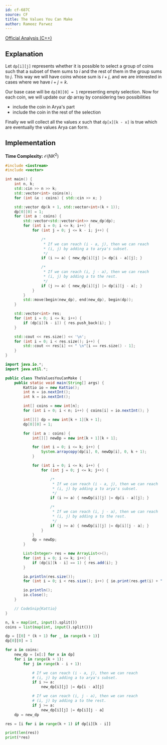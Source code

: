 ```yaml
---
id: cf-687C
source: CF
title: The Values You Can Make
author: Rameez Parwez
---
```


[Official Analysis (C++)](https://codeforces.com/blog/entry/45770)

## Explanation

Let $\texttt{dp[i][j]}$ represents whether it is possible to select a group of coins such that a subset of them sums to $i$ and the rest of them in the group sums to $j$. This way we will have coins whose sum is $i + j$, and we are interested in cases where we have $i + j = k$.

Our base case will be $\texttt{dp[0][0] = 1}$ representing empty selection. Now for each coin, we will update our $dp$ array by considering two possibilities

- include the coin in Arya's part
- include the coin in the rest of the selection

Finally we will collect all the values $x$ such that $\texttt{dp[x][k - x]}$ is true which are eventually the values Arya can form.

## Implementation

**Time Complexity:** $\mathcal{O}(NK^2)$

<LanguageSection>
<CPPSection>

```cpp
#include <iostream>
#include <vector>

int main() {
	int n, k;
	std::cin >> n >> k;
	std::vector<int> coins(n);
	for (int &x : coins) { std::cin >> x; }

	std::vector dp(k + 1, std::vector<int>(k + 1));
	dp[0][0] = 1;
	for (int a : coins) {
		std::vector<std::vector<int>> new_dp(dp);
		for (int i = 0; i <= k; i++) {
			for (int j = 0; j <= k - i; j++) {

				/*
				 * If we can reach (i - a, j), then we can reach
				 * (i, j) by adding a to arya's subset.
				 */
				if (i >= a) { new_dp[i][j] |= dp[i - a][j]; }

				/*
				 * If we can reach (i, j - a), then we can reach
				 * (i, j) by adding a to the rest.
				 */
				if (j >= a) { new_dp[i][j] |= dp[i][j - a]; }
			}
		}
		std::move(begin(new_dp), end(new_dp), begin(dp));
	}

	std::vector<int> res;
	for (int i = 0; i <= k; i++) {
		if (dp[i][k - i]) { res.push_back(i); }
	}

	std::cout << res.size() << '\n';
	for (int i = 0; i < res.size(); i++) {
		std::cout << res[i] << " \n"[i == res.size() - 1];
	}
}
```

</CPPSection>
<JavaSection>

```java
import java.io.*;
import java.util.*;

public class TheValuesYouCanMake {
	public static void main(String[] args) {
		Kattio io = new Kattio();
		int n = io.nextInt();
		int k = io.nextInt();

		int[] coins = new int[n];
		for (int i = 0; i < n; i++) { coins[i] = io.nextInt(); }

		int[][] dp = new int[k + 1][k + 1];
		dp[0][0] = 1;

		for (int a : coins) {
			int[][] newDp = new int[k + 1][k + 1];

			for (int i = 0; i <= k; i++) {
				System.arraycopy(dp[i], 0, newDp[i], 0, k + 1);
			}

			for (int i = 0; i <= k; i++) {
				for (int j = 0; j <= k; j++) {

					/*
					 * If we can reach (i - a, j), then we can reach
					 * (i, j) by adding a to arya's subset.
					 */
					if (i >= a) { newDp[i][j] |= dp[i - a][j]; }

					/*
					 * If we can reach (i, j - a), then we can reach
					 * (i, j) by adding a to the rest.
					 */
					if (j >= a) { newDp[i][j] |= dp[i][j - a]; }
				}
			}
			dp = newDp;
		}

		List<Integer> res = new ArrayList<>();
		for (int i = 0; i <= k; i++) {
			if (dp[i][k - i] == 1) { res.add(i); }
		}

		io.println(res.size());
		for (int i = 0; i < res.size(); i++) { io.print(res.get(i) + " "); }

		io.println();
		io.close();
	}

	// CodeSnip{Kattio}
}
```

</JavaSection>
<PySection>

```py
n, k = map(int, input().split())
coins = list(map(int, input().split()))

dp = [[0] * (k + 1) for _ in range(k + 1)]
dp[0][0] = 1

for a in coins:
	new_dp = [x[:] for x in dp]
	for i in range(k + 1):
		for j in range(k - i + 1):

			# If we can reach (i - a, j), then we can reach
			# (i, j) by adding a to arya's subset.
			if i >= a:
				new_dp[i][j] |= dp[i - a][j]

			# If we can reach (i, j - a), then we can reach
			# (i, j) by adding a to the rest.
			if j >= a:
				new_dp[i][j] |= dp[i][j - a]
	dp = new_dp

res = [i for i in range(k + 1) if dp[i][k - i]]

print(len(res))
print(*res)
```

</PySection>
</LanguageSection>
